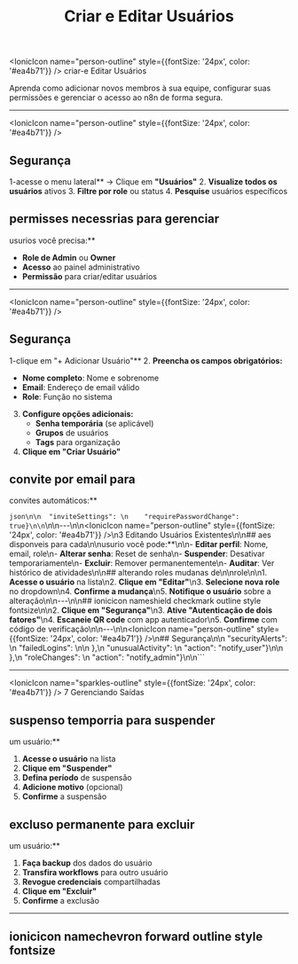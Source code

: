 ﻿---
sidebar_position: 2
title: Criar e Editar Usuários
description: Como adicionar, configurar e gerenciar usuários no n8n
keywords: [n8n, usuários, criar, editar, gerenciar, equipe, colaboração]
---

<IonicIcon name="person-outline" style={{fontSize: '24px', color: '#ea4b71'}} />
criar-e Editar Usuários

Aprenda como adicionar novos membros à sua equipe, configurar suas permissões e gerenciar o acesso ao n8n de forma segura.

---

<IonicIcon name="person-outline" style={{fontSize: '24px', color: '#ea4b71'}} />
## Segurança

1-acesse o menu lateral** → Clique em **"Usuários"**
2. **Visualize todos os usuários** ativos
3. **Filtre por role** ou status
4. **Pesquise** usuários específicos

## permisses necessrias para gerenciar

usurios você precisa:**

- **Role de Admin** ou **Owner**
- **Acesso** ao painel administrativo
- **Permissão** para criar/editar usuários

---

<IonicIcon name="person-outline" style={{fontSize: '24px', color: '#ea4b71'}} />
## Segurança

1-clique em "+ Adicionar Usuário"**
2. **Preencha os campos obrigatórios:**

- **Nome completo**: Nome e sobrenome
- **Email**: Endereço de email válido
- **Role**: Função no sistema

3. **Configure opções adicionais:**
   - **Senha temporária** (se aplicável)
   - **Grupos** de usuários
   - **Tags** para organização
4. **Clique em "Criar Usuário"**

## convite por email para

convites automáticos:**

```json\n\n  "inviteSettings": \n    "requirePasswordChange": true}\n\n```\n\n---\n\n<IonicIcon name="person-outline" style={{fontSize: '24px', color: '#ea4b71'}} />\n3 Editando Usuários Existentes\n\n## aes disponveis para cada\n\nusurio você pode:**\n\n- **Editar perfil**: Nome, email, role\n- **Alterar senha**: Reset de senha\n- **Suspender**: Desativar temporariamente\n- **Excluir**: Remover permanentemente\n- **Auditar**: Ver histórico de atividades\n\n## alterando roles mudanas de\n\nrole\n\n1. **Acesse o usuário** na lista\n2. **Clique em "Editar"**\n3. **Selecione nova role** no dropdown\n4. **Confirme a mudança**\n5. **Notifique o usuário** sobre a alteração\n\n---\n\n## ionicicon nameshield checkmark outline style fontsize\n\n2. **Clique em "Segurança"**\n3. **Ative "Autenticação de dois fatores"**\n4. **Escaneie QR code** com app autenticador\n5. **Confirme** com código de verificação\n\n---\n\n<IonicIcon name="person-outline" style={{fontSize: '24px', color: '#ea4b71'}} />\n## Segurança\n\n  "securityAlerts": \n    "failedLogins": \n\n    },\n    "unusualActivity": \n      "action": "notify_user"}\n\n    },\n    "roleChanges": \n      "action": "notify_admin"}\n\n```

---

<IonicIcon name="sparkles-outline" style={{fontSize: '24px', color: '#ea4b71'}} />
7 Gerenciando Saídas

## suspenso temporria para suspender

um usuário:**

1. **Acesse o usuário** na lista
2. **Clique em "Suspender"**
3. **Defina período** de suspensão
4. **Adicione motivo** (opcional)
5. **Confirme** a suspensão

## excluso permanente para excluir

um usuário:**

1. **Faça backup** dos dados do usuário
2. **Transfira workflows** para outro usuário
3. **Revogue credenciais** compartilhadas
4. **Clique em "Excluir"**
5. **Confirme** a exclusão

---

## ionicicon namechevron forward outline style fontsize

